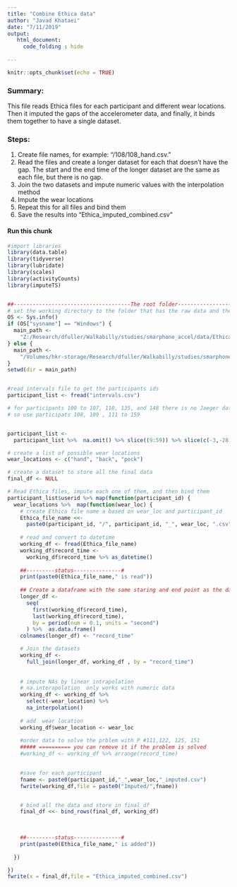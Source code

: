 ---
title: "Combine Ethica data"
author: "Javad Khataei"
date: "7/11/2019"
output:
   html_document:
     code_folding : hide
  
---

```{r setup, include=FALSE}
knitr::opts_chunk$set(echo = TRUE)
```


### Summary:
This file reads  Ethica files for each participant and different wear locations. Then it imputed the gaps of the accelerometer data, and finally, it binds them together to have a single dataset.

### Steps:

1. Create file names, for example: "/108/108_hand.csv."
2. Read the files and create a longer dataset for each that doesn't have the gap.
The start and the end time of the longer dataset are the same as each file, but there is no gap.
3. Join the two datasets and impute numeric values with the interpolation method
4. Impute the wear locations
5. Repeat this for all files and bind them
6. Save the results into "Ethica_imputed_combined.csv"


#### Run this chunk
```{r eval= FALSE}

#import libraries
library(data.table)
library(tidyverse)
library(lubridate)
library(scales)
library(activityCounts)
library(imputeTS)


##-------------------------------------The root folder---------------------------------##
# set the working directory to the folder that has the raw data and the intervals file
OS <- Sys.info()
if (OS["sysname"] == "Windows") {
  main_path <-
    "Z:/Research/dfuller/Walkabilly/studies/smarphone_accel/data/Ethica"
} else {
  main_path <-
    "/Volumes/hkr-storage/Research/dfuller/Walkabilly/studies/smarphone_accel/data/Ethica"
}
setwd(dir = main_path)


#read intervals file to get the participants ids
participant_list <- fread("intervals.csv")

# for participants 100 to 107, 110, 135, and 148 there is no Jaeger data. Also, Ethica data is not available in 2018
# so use participats 108, 109 , 111 to 159


participant_list <-
  participant_list %>%  na.omit() %>% slice((9:59)) %>% slice(c(-3,-28,-41)) %>% select(userid)

# create a list of possible wear locations
wear_locations <- c("hand", "back", "pock")

# create a dataset to store all the final data
final_df <- NULL

# Read Ethica files, impute each one of them, and then bind them
participant_list$userid %>% map(function(participant_id) {
  wear_locations %>%  map(function(wear_loc) {
    # create Ethica file name a based on wear_loc and participant_id
    Ethica_file_name <<-
      paste0(participant_id, "/", participant_id, "_", wear_loc, ".csv")
    
    # read and convert to datetime
    working_df <- fread(Ethica_file_name)
    working_df$record_time <-
      working_df$record_time %>% as_datetime()
    
    ##---------status---------------#
    print(paste0(Ethica_file_name," is read"))
    
    ## Create a dataframe with the same staring and end point as the data
    longer_df <-
      seq(
        first(working_df$record_time),
        last(working_df$record_time),
        by = period(num = 0.1, units = "second")
      ) %>%  as.data.frame()
    colnames(longer_df) <- "record_time"

    # Join the datasets
    working_df <-
      full_join(longer_df, working_df , by = "record_time")
    
    
    # impute NAs by linear intrapolation
    # na.interapolation  only works with numeric data
    working_df <- working_df %>%
      select(-wear_location) %>%
      na_interpolation()
    
    # add  wear location
    working_df$wear_location <- wear_loc
    
    #order data to solve the prblem with P #111,122, 125, 151
    ##### ========== you can remove it if the problem is solved
    #working_df <- working_df %>% arrange(record_time)

    
    #save for each participant
    fname <- paste0(participant_id,"_",wear_loc,"_imputed.csv")
    fwrite(working_df,file = paste0("Imputed/",fname))


    # bind all the data and store in final_df
    final_df <<- bind_rows(final_df, working_df)
    

    
    ##---------status---------------#
    print(paste0(Ethica_file_name," is added"))
    
  })

})
fwrite(x = final_df,file = "Ethica_imputed_combined.csv")

```


